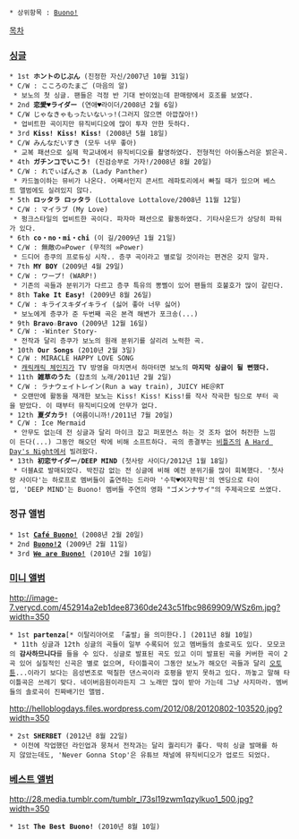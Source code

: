  * 상위항목 : [[Buono!]]
[[목차]]
=== [[싱글]] ===
 * 1st '''ホントのじぶん''' (진정한 자신/2007년 10월 31일)
 * C/W : こころのたまご (마음의 알)
  * 보노의 첫 싱글. 팬들은 걱정 반 기대 반이었는데 판매량에서 호조를 보였다.
 * 2nd '''恋愛♥ライダー''' (연애♥라이더/2008년 2월 6일)
 * C/W じゃなきゃもったいないっ!(그러지 않으면 아깝잖아!)
  * 업비트한 곡이지만 뮤직비디오에 많이 투자 안한 듯하다.
 * 3rd '''Kiss! Kiss! Kiss!''' (2008년 5월 18일)
 * C/W みんなだいすき (모두 너무 좋아)
  * 교복 패션으로 실제 학교내에서 뮤직비디오를 촬영하였다. 전형적인 아이돌스러운 밝은곡.
 * 4th '''ガチンコでいこう!''' (진검승부로 가자!/2008년 8월 20일)
 * C/W : れでぃぱんさぁ (Lady Panther)
  * 카드놀이하는 뮤비가 나온다. 어째서인지 콘서트 레파토리에서 빠질 때가 있으며 베스트 앨범에도 실려있지 않다.
 * 5th '''ロッタラ ロッタラ''' (Lottalove Lottalove/2008년 11월 12일)
 * C/W : マイラブ (My Love)
  * 펑크스타일의 업비트한 곡이다. 파자마 패션으로 활동하였다. 기타사운드가 상당히 파워가 있다.
 * 6th ''' co・no・mi・chi ''' (이 길/2009년 1월 21일)
 * C/W : 無敵の∞Power (무적의 ∞Power)
  * 드디어 층쿠의 프로듀싱 시작.. 층쿠 곡이라고 별로일 것이라는 편견은 갖지 말자.
 * 7th ''' MY BOY ''' (2009년 4월 29일)
 * C/W : ワープ! (WARP!)
  * 기존의 곡들과 분위기가 다르고 층쿠 특유의 뽕삘이 있어 팬들의 호불호가 많이 갈린다.
 * 8th ''' Take It Easy! ''' (2009년 8월 26일)
 * C/W : キライスキダイキライ (싫어 좋아 너무 싫어)
  * 보노에게 층쿠가 준 두번째 곡은 본격 해변가 포크송(...) 
 * 9th '''Bravo☆Bravo''' (2009년 12월 16일)
 * C/W : -Winter Story-
  * 전작과 달리 층쿠가 보노의 원래 분위기를 살리려 노력한 곡.
 * 10th '''Our Songs''' (2010년 2월 3일)
 * C/W : MIRACLE HAPPY LOVE SONG
  * [[캐릭캐릭 체인지]]가 TV 방영을 마치면서 하마터면 보노의 '''마지막 싱글이 될 뻔했다.'''
 * 11th '''雑草のうた''' (잡초의 노래/2011년 2월 2일)
 * C/W : ラナウェイトレイン(Run a way train), JUICY HE＠RT
  * 오랜만에 활동을 재개한 보노는 Kiss! Kiss! Kiss!를 작사 작곡한 팀으로 부터 곡을 받았다. 이 때부터 뮤직비디오에 안무가 없다.
 * 12th '''夏ダカラ!''' (여름이니까!/2011년 7월 20일)
 * C/W : Ice Mermaid
  * 안무도 없는데 전 싱글과 달리 마이크 잡고 퍼포먼스 하는 것 조차 없어 허전한 느낌이 든다(...) 그동안 해오던 락에 비해 소프트하다. 곡의 종결부는 [[비틀즈]]의 [[A Hard Day's Night]]에서 빌려왔다.
 * 13th '''初恋サイダー'''/'''DEEP MIND''' (첫사랑 사이다/2012년 1월 18일)
  * 더블A로 발매되었다. 박진감 없는 전 싱글에 비해 예전 분위기를 많이 회복했다. '첫사랑 사이다'는 하로프로 멤버들이 출연하는 드라마 '수학♥여자학원'의 엔딩으로 타이업, 'DEEP MIND'는 Buono! 멤버들 주연의 영화 "ゴメンナサイ"의 주제곡으로 쓰였다.
=== 정규 앨범 ===
 * 1st '''[[Café Buono!]]''' (2008년 2월 20일)
 * 2nd '''[[Buono!2]]''' (2009년 2월 11일)
 * 3rd '''[[We are Buono!]]''' (2010년 2월 10일)

=== [[미니 앨범]] ===
http://image-7.verycd.com/452914a2eb1dee87360de243c51fbc9869909/WSz6m.jpg?width=350
 * 1st '''partenza'''[* 이탈리아어로 「출발」을 의미한다.] (2011년 8월 10일)
  * 11th 싱글과 12th 싱글의 곡들이 일부 수록되어 있고 멤버들의 솔로곡도 있다. 모모코의 '''감사하므니다'''를 들을 수 있다. 싱글로 발표된 곡도 있고 이미 발표된 곡을 커버한 곡이 2곡 있어 실질적인 신곡은 별로 없으며, 타이틀곡이 그동안 보노가 해오던 곡들과 달리 [[오토튠]]...이라기 보다는 음성변조로 떡칠한 댄스곡이라 호평을 받지 못하고 있다. 까놓고 말해 타이틀곡은 쓰레기 맞다. 네이버음원이라든지 그 노래만 많이 받아 가는데 그냥 사지마라. 멤버들의 솔로곡이 진짜배기인 앨범.

http://helloblogdays.files.wordpress.com/2012/08/20120802-103520.jpg?width=350
 * 2st '''SHERBET''' (2012년 8월 22일)
  * 이전에 작업했던 라인업과 뭉쳐서 전작과는 달리 퀄리티가 좋다. 딱히 싱글 발매를 하지 않았는데도, 'Never Gonna Stop'은 유튜브 채널에 뮤직비디오가 업로드 되었다.
=== [[베스트 앨범]] ===
http://28.media.tumblr.com/tumblr_l73sl19zwm1qzylkuo1_500.jpg?width=350
 * 1st '''The Best Buono!''' (2010년 8월 10일)
